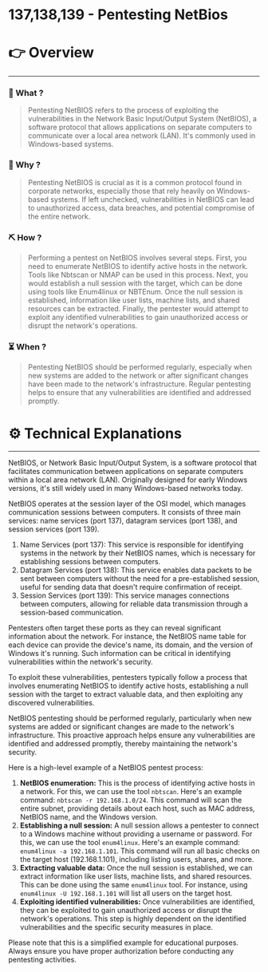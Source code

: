 # 137,138,139 - Pentesting NetBios


# 👉 Overview

---

### 👀 What ?

> Pentesting NetBIOS refers to the process of exploiting the vulnerabilities in the Network Basic Input/Output System (NetBIOS), a software protocol that allows applications on separate computers to communicate over a local area network (LAN). It's commonly used in Windows-based systems.
> 

### 🧐 Why ?

> Pentesting NetBIOS is crucial as it is a common protocol found in corporate networks, especially those that rely heavily on Windows-based systems. If left unchecked, vulnerabilities in NetBIOS can lead to unauthorized access, data breaches, and potential compromise of the entire network.
> 

### ⛏️ How ?

> Performing a pentest on NetBIOS involves several steps. First, you need to enumerate NetBIOS to identify active hosts in the network. Tools like Nbtscan or NMAP can be used in this process. Next, you would establish a null session with the target, which can be done using tools like Enum4linux or NBTEnum. Once the null session is established, information like user lists, machine lists, and shared resources can be extracted. Finally, the pentester would attempt to exploit any identified vulnerabilities to gain unauthorized access or disrupt the network's operations.
> 

### ⏳ When ?

> Pentesting NetBIOS should be performed regularly, especially when new systems are added to the network or after significant changes have been made to the network's infrastructure. Regular pentesting helps to ensure that any vulnerabilities are identified and addressed promptly.
> 

# ⚙️ Technical Explanations

---

NetBIOS, or Network Basic Input/Output System, is a software protocol that facilitates communication between applications on separate computers within a local area network (LAN). Originally designed for early Windows versions, it's still widely used in many Windows-based networks today.

NetBIOS operates at the session layer of the OSI model, which manages communication sessions between computers. It consists of three main services: name services (port 137), datagram services (port 138), and session services (port 139).

1. Name Services (port 137): This service is responsible for identifying systems in the network by their NetBIOS names, which is necessary for establishing sessions between computers.
2. Datagram Services (port 138): This service enables data packets to be sent between computers without the need for a pre-established session, useful for sending data that doesn't require confirmation of receipt.
3. Session Services (port 139): This service manages connections between computers, allowing for reliable data transmission through a session-based communication.

Pentesters often target these ports as they can reveal significant information about the network. For instance, the NetBIOS name table for each device can provide the device's name, its domain, and the version of Windows it's running. Such information can be critical in identifying vulnerabilities within the network's security.

To exploit these vulnerabilities, pentesters typically follow a process that involves enumerating NetBIOS to identify active hosts, establishing a null session with the target to extract valuable data, and then exploiting any discovered vulnerabilities.

NetBIOS pentesting should be performed regularly, particularly when new systems are added or significant changes are made to the network's infrastructure. This proactive approach helps ensure any vulnerabilities are identified and addressed promptly, thereby maintaining the network's security.

Here is a high-level example of a NetBIOS pentest process:

1. **NetBIOS enumeration:** This is the process of identifying active hosts in a network. For this, we can use the tool `nbtscan`. Here's an example command: `nbtscan -r 192.168.1.0/24`. This command will scan the entire subnet, providing details about each host, such as MAC address, NetBIOS name, and the Windows version.
2. **Establishing a null session:** A null session allows a pentester to connect to a Windows machine without providing a username or password. For this, we can use the tool `enum4linux`. Here's an example command: `enum4linux -a 192.168.1.101`. This command will run all basic checks on the target host (192.168.1.101), including listing users, shares, and more.
3. **Extracting valuable data:** Once the null session is established, we can extract information like user lists, machine lists, and shared resources. This can be done using the same `enum4linux` tool. For instance, using `enum4linux -U 192.168.1.101` will list all users on the target host.
4. **Exploiting identified vulnerabilities:** Once vulnerabilities are identified, they can be exploited to gain unauthorized access or disrupt the network's operations. This step is highly dependent on the identified vulnerabilities and the specific security measures in place.

Please note that this is a simplified example for educational purposes. Always ensure you have proper authorization before conducting any pentesting activities.
